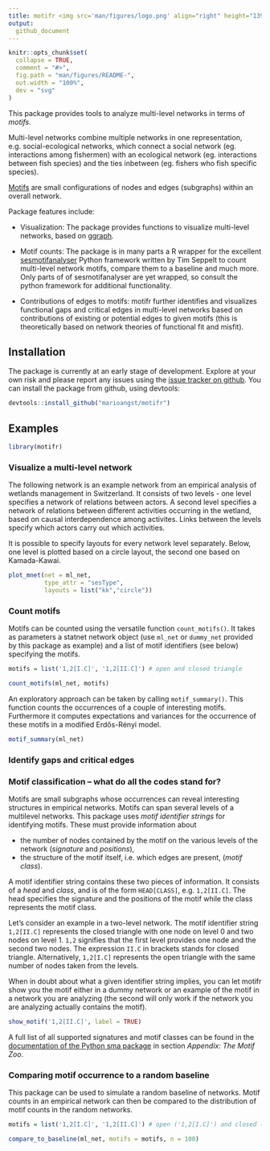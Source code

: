 ```yaml
---
title: motifr <img src='man/figures/logo.png' align="right" height="139" />
output: 
  github_document
---
```


<!-- README.md is generated from README.Rmd. Please edit that file -->

```r
knitr::opts_chunk$set(
  collapse = TRUE,
  comment = "#>",
  fig.path = "man/figures/README-",
  out.width = "100%",
  dev = "svg"
)
```

<!-- Thanks for this: https://r-pkgs.org/ -->

<!-- Must make a hex sticker at some point: https://cran.r-project.org/web/packages/hexSticker/readme/README.html -->

<!-- For packages that depend on python stuff, useful updates here: -->
<!-- https://blog.rstudio.com/2019/12/20/reticulate-1-14/ -->

<!-- "To that end, we’ve made the following changes. If the user has not explicitly instructed reticulate to use a pre-existing Python environment, then: -->
<!-- 1) reticulate will prompt the user to download and install Miniconda; -->
<!-- 2) reticulate will prepare a default r-reticulate Conda environment, using (currently) Python 3.6 and NumPy; -->
<!-- 3) When Python is initialized, reticulate will query any loaded R packages for their Python dependencies, and install those dependencies into the aforementioned r-reticulate Conda environment." -->

<!-- badges: start -->
<!-- badges: end -->

This package provides tools to analyze multi-level networks in terms of _motifs_. 

Multi-level networks combine multiple networks in one representation, e.g. social-ecological networks, which connect a social network (eg. interactions among fishermen) with an ecological network (eg. interactions between fish species) and the ties inbetween (eg. fishers who fish specific species).

[Motifs](https://en.wikipedia.org/wiki/Network_motif) are small configurations of nodes and edges (subgraphs) within an overall network.

Package features include:

  - Visualization: The package provides functions to visualize multi-level networks, based on [ggraph](https://github.com/thomasp85/ggraph).
  
  - Motif counts: The package is in many parts a R wrapper for the excellent [sesmotifanalyser](https://gitlab.com/t.seppelt/sesmotifanalyser) Python framework written by Tim Seppelt to count multi-level network motifs, compare them to a baseline and much more. Only parts of of sesmotifanalyser are yet wrapped, so consult the python framework for additional functionality. 
  
- Contributions of edges to motifs: motifr further identifies and visualizes functional gaps and critical edges in multi-level networks based on contributions of existing or potential edges to given motifs (this is theoretically based on network theories of functional fit and misfit).


## Installation

The package is currently at an early stage of development. Explore at your own risk and please report any issues using the [issue tracker on github](https://github.com/marioangst/motifr/issues). You can install the package from github, using devtools:

```r
devtools::install_github("marioangst/motifr")
```


## Examples


```r
library(motifr)
```

### Visualize a multi-level network

The following network is an example network from an empirical analysis of wetlands management in Switzerland. It consists of two levels - one level specifies a network of relations between actors. A second level specifies a network of relations between different activities occurring in the wetland, based on causal interdependence among activites. Links between the levels specify which actors carry out which activities.

It is possible to specify layouts for every network level separately. Below, one level is plotted based on a circle layout, the second one based on Kamada-Kawai.

```r
plot_mnet(net = ml_net,
          type_attr = "sesType",
          layouts = list("kk","circle"))
```


### Count motifs

Motifs can be counted using the versatile function ``count_motifs()``. It takes as parameters a statnet network object (use ``ml_net`` or ``dummy_net`` provided by this package as example) and a list of motif identifiers (see below) specifying the motifs. 

```r
motifs = list('1,2[I.C]', '1,2[II.C]') # open and closed triangle

count_motifs(ml_net, motifs)
```

An exploratory approach can be taken by calling ``motif_summary()``. This function counts the occurrences of a couple of interesting motifs. Furthermore it computes expectations and variances for the occurrence of these motifs in a modified Erdős-Rényi model.

```r
motif_summary(ml_net)
```

### Identify gaps and critical edges

### Motif classification – what do all the codes stand for?

Motifs are small subgraphs whose occurrences can reveal interesting structures in empirical networks. Motifs can span several levels of a multilevel networks. This package uses *motif identifier strings* for identifying motifs. These must provide information about

- the number of nodes contained by the motif on the various levels of the network (*signature* and *positions*),
- the structure of the motif itself, i.e. which edges are present, (*motif class*).

A motif identifier string contains these two pieces of information. It consists of a *head* and *class*, and is of the form ``HEAD[CLASS]``, e.g. ``1,2[II.C]``. The head specifies the signature and the positions of the motif while the class represents the motif class.

Let's consider an example in a two-level network. The motif identifier string ``1,2[II.C]`` represents the closed triangle with one node on level 0 and two nodes on level 1. ``1,2`` signifies that the first level provides one node and the second two nodes. The expression ``II.C`` in brackets stands for closed triangle. Alternatively, ``1,2[I.C]`` represents the open triangle with the same number of nodes taken from the levels.

When in doubt about what a given identifier string implies, you can let motifr show you the motif either in a dummy network or an example of the motif in a network you are analyzing (the second will only work if the network you are analyzing actually contains the motif).

```r
show_motif('1,2[II.C]', label = TRUE)
```

A full list of all supported signatures and motif classes can be found in the [documentation of the Python sma package](https://gitlab.com/t.seppelt/sesmotifanalyser/raw/master/doc/_build/latex/SESMotifAnalyser.pdf?inline=false) in section *Appendix: The Motif Zoo*.


### Comparing motif occurrence to a random baseline

This package can be used to simulate a random baseline of networks. Motif counts in an empirical network can then be compared to the distribution of motif counts in the random networks.

```r
motifs = list('1,2[I.C]', '1,2[II.C]') # open ('1,2[I.C]') and closed ('1,2[II.C]') triangles

compare_to_baseline(ml_net, motifs = motifs, n = 100)
```
